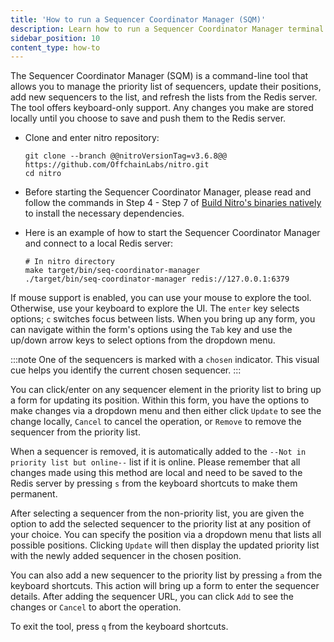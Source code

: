 ```yaml
---
title: 'How to run a Sequencer Coordinator Manager (SQM)'
description: Learn how to run a Sequencer Coordinator Manager terminal UI tool on your local machine.
sidebar_position: 10
content_type: how-to
---
```



The Sequencer Coordinator Manager (SQM) is a command-line tool that allows you to manage the priority list of sequencers, update their positions, add new sequencers to the list, and refresh the lists from the Redis server.
The tool offers keyboard-only support. Any changes you make are stored locally until you choose to save and push them to the Redis server.

- Clone and enter nitro repository:

  ```shell
  git clone --branch @@nitroVersionTag=v3.6.8@@ https://github.com/OffchainLabs/nitro.git
  cd nitro
  ```

- Before starting the Sequencer Coordinator Manager, please read and follow the commands in Step 4 - Step 7 of [Build Nitro's binaries natively](../nitro/01-build-nitro-locally.mdx#build-nitros-binaries-natively) to install the necessary dependencies.

- Here is an example of how to start the Sequencer Coordinator Manager and connect to a local Redis server:
  ```shell
  # In nitro directory
  make target/bin/seq-coordinator-manager
  ./target/bin/seq-coordinator-manager redis://127.0.0.1:6379
  ```

If mouse support is enabled, you can use your mouse to explore the tool. Otherwise, use your keyboard to explore the UI. The `enter` key selects options; `c` switches focus between lists.
When you bring up any form, you can navigate within the form's options using the `Tab` key and use the up/down arrow keys to select options from the dropdown menu.

<ImageZoom
  src="/img/run-node-seq-coordinator-manager.png"
  alt="Sequencer coordinator manager"
  className="img-600px"
/>

:::note
One of the sequencers is marked with a `chosen` indicator. This visual cue helps you identify the current chosen sequencer.
:::

You can click/enter on any sequencer element in the priority list to bring up a form for updating its position. Within this form, you have the options to make changes via a dropdown menu and then either click `Update` to see the change locally, `Cancel` to cancel the operation, or `Remove` to remove the sequencer from the priority list.

When a sequencer is removed, it is automatically added to the `--Not in priority list but online--` list if it is online. Please remember that all changes made using this method are local and need to be saved to the Redis server by pressing `s` from the keyboard shortcuts to make them permanent.

<ImageZoom src="/img/run-node-change-priority.png" alt="Change priority" className="img-600px" />

After selecting a sequencer from the non-priority list, you are given the option to add the selected sequencer to the priority list at any position of your choice. You can specify the position via a dropdown menu that lists all possible positions. Clicking `Update` will then display the updated priority list with the newly added sequencer in the chosen position.

<ImageZoom src="/img/run-node-add-to-priority.png" alt="Add to priority" className="img-600px" />

You can also add a new sequencer to the priority list by pressing `a` from the keyboard shortcuts. This action will bring up a form to enter the sequencer details. After adding the sequencer URL, you can click `Add` to see the changes or `Cancel` to abort the operation.

<ImageZoom src="/img/run-node-add-new-seq.png" alt="Add new Sequencer" className="img-600px" />

To exit the tool, press `q` from the keyboard shortcuts.
